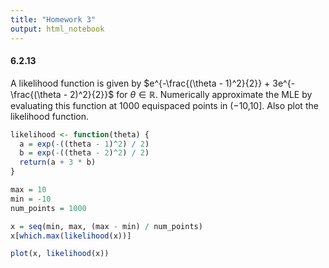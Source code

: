 ```yaml
---
title: "Homework 3"
output: html_notebook
---
```


#### 6.2.13
A likelihood function is given by $e^{-\frac{(\theta - 1)^2}{2}} + 3e^{-\frac{(\theta - 2)^2}{2}}$ for $\theta \in \mathbb{R}$. Numerically approximate the MLE by evaluating this function at 1000 equispaced points in (−10,10]. Also plot the likelihood function.

```r
likelihood <- function(theta) {
  a = exp(-((theta - 1)^2) / 2)
  b = exp(-((theta - 2)^2) / 2)
  return(a + 3 * b)
}

max = 10
min = -10
num_points = 1000

x = seq(min, max, (max - min) / num_points)
x[which.max(likelihood(x))]
```

```r
plot(x, likelihood(x))
```


